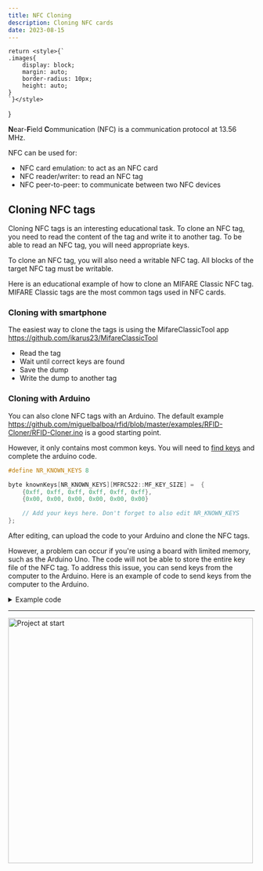 ```yaml
---
title: NFC Cloning
description: Cloning NFC cards
date: 2023-08-15
---
```




    return <style>{`
    .images{
        display: block;
        margin: auto;
        border-radius: 10px;
        height: auto;
    }
    `}</style>
}

<CustomStyle/>


**N**ear-**F**ield **C**ommunication (NFC) is a communication protocol at 13.56 MHz.

NFC can be used for:

- NFC card emulation: to act as an NFC card
- NFC reader/writer: to read an NFC tag
- NFC peer-to-peer: to communicate between two NFC devices


## Cloning NFC tags

Cloning NFC tags is an interesting educational task. To clone an NFC tag, you need to read the content of the tag and write it to another tag. To be able to read an NFC tag, you will need appropriate keys.

To clone an NFC tag, you will also need a writable NFC tag. All blocks of the target NFC tag must be writable.

Here is an educational example of how to clone an MIFARE Classic NFC tag. MIFARE Classic tags are the most common tags used in NFC cards.

### Cloning with smartphone

The easiest way to clone the tags is using the MifareClassicTool app https://github.com/ikarus23/MifareClassicTool

- Read the tag
- Wait until correct keys are found
- Save the dump
- Write the dump to another tag


### Cloning with Arduino

You can also clone NFC tags with an Arduino. The default example https://github.com/miguelbalboa/rfid/blob/master/examples/RFID-Cloner/RFID-Cloner.ino is a good starting point.

However, it only contains most common keys. You will need to [find keys](https://github.com/ikarus23/MifareClassicTool/blob/master/Mifare%20Classic%20Tool/app/src/main/assets/key-files/extended-std.keys) and complete the arduino code.

```cpp
#define NR_KNOWN_KEYS 8

byte knownKeys[NR_KNOWN_KEYS][MFRC522::MF_KEY_SIZE] =  {
    {0xff, 0xff, 0xff, 0xff, 0xff, 0xff},
    {0x00, 0x00, 0x00, 0x00, 0x00, 0x00}

    // Add your keys here. Don't forget to also edit NR_KNOWN_KEYS
};
```

After editing, can upload the code to your Arduino and clone the NFC tags.

However, a problem can occur if you're using a board with limited memory, such as the Arduino Uno. The code will not be able to store the entire key file of the NFC tag. To address this issue, you can send keys from the computer to the Arduino. Here is an example of code to send keys from the computer to the Arduino.

<details>

<summary>Example code</summary>

```cpp
#define TABLE_SIZE 8

byte table[TABLE_SIZE] = {};

void setup() { Serial.begin(115200); }

void printBuffer() {
    // Print the table
    for (size_t i = 0; i < TABLE_SIZE; i++) {
        Serial.print(table[i]);
        Serial.print(" ");
    }
    Serial.println();
}

void loop() {
    Serial.println("ASKING_VALUE");
    delay(1);
    size_t nb_in_buffer = Serial.readBytes(table, TABLE_SIZE);
    if (nb_in_buffer == 0) {
        Serial.println("READ_NOTHING");
        return;
    } else if (nb_in_buffer != TABLE_SIZE) {
        Serial.println("ERROR_READING");
        return;
    } else {
        printBuffer();
    }
}
```

Check https://github.com/Its-Just-Nans/arduino-led-matrix/blob/main/main.py for the computer code.

</details>

---


<div>
    <Image class="images" src={Img} alt="Project at start" height="500px"/>
    <br/>
</div>